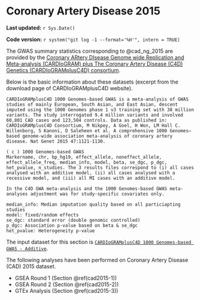 # Coronary Artery Disease 2015 {#cad2015}

**Last updated:** `r Sys.Date()`

**Code version:** `r system("git log -1 --format='%H'", intern = TRUE)`

The GWAS summary statistics corresponding to @cad_ng_2015 are provided by the [Coronary ARtery DIsease Genome wide Replication and Meta-analysis (CARDIoGRAM) plus The Coronary Artery Disease (C4D) Genetics (CARDIoGRAMplusC4D) consortium](http://www.cardiogramplusc4d.org/data-downloads/).

Below is the basic information about these datasets (excerpt from the download page of CARDIoGRAMplusC4D website).

```
CARDIoGRAMplusC4D 1000 Genomes-based GWAS is a meta-analysis of GWAS studies of mainly European, South Asian, and East Asian, descent imputed using the 1000 Genomes phase 1 v3 training set with 38 million variants. The study interrogated 9.4 million variants and involved 60,801 CAD cases and 123,504 controls. Data as published in: CARDIoGRAMplusC4D Consortium, M Nikpey, A Goel, H Won, LM Hall C. Willenborg, S Kanoni, D Saleheen et al. A comprehensive 1000 Genomes–based genome-wide association meta-analysis of coronary artery disease. Nat Genet 2015 47:1121-1130.

( c ) 1000 Genomes-based GWAS
Markername, chr, bp_hg19, effect_allele, noneffect_allele, effect_allele_freq, median_info, model, beta, se_dgc, p_dgc, het_pvalue, n_studies. The 3 results files correspond to (i) all cases analysed with an additive model, (ii) all cases analysed with a recessive model, and (iii) all MI cases with an additive model.

In the C4D GWA meta-analysis and the 1000 Genomes-based GWAS meta-analyses adjustment was for study-specific covariates only.

median_info: Median imputation quality based on all particiapting studies
model: fixed/random effects
se_dgc: standard error (double genomic controlled)
p_dgc: Association p-value based on beta & se_dgc
het_pvalue: Heterogeneity p-value
```

The input dataset for this section is [`CARDIoGRAMplusC4D 1000 Genomes-based GWAS - Additive`](http://www.cardiogramplusc4d.org/media/cardiogramplusc4d-consortium/data-downloads/cad.additive.Oct2015.pub.zip).

The following analyses have been performed on Coronary Artery Disease (CAD) 2015 dataset.

- GSEA Round 1 (Section \@ref(cad2015-1))
- GSEA Round 2 (Section \@ref(cad2015-2))
- GTEx Analysis (Section \@ref(cad2015-3))

